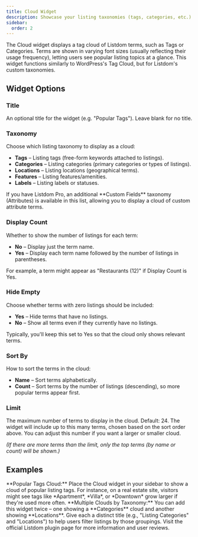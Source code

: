 ```yaml
---
title: Cloud Widget
description: Showcase your listing taxonomies (tags, categories, etc.) in a dynamic tag cloud that highlights popular listing terms.
sidebar:
  order: 2
---
```



The Cloud widget displays a tag cloud of Listdom terms, such as Tags or Categories. Terms are shown in varying font sizes (usually reflecting their usage frequency), letting users see popular listing topics at a glance. This widget functions similarly to WordPress's Tag Cloud, but for Listdom's custom taxonomies.

## Widget Options

### Title
An optional title for the widget (e.g. "Popular Tags"). Leave blank for no title.

### Taxonomy
Choose which listing taxonomy to display as a cloud:

- **Tags** <Badge text="Default" /> – Listing tags (free-form keywords attached to listings).
- **Categories** – Listing categories (primary categories or types of listings).
- **Locations** – Listing locations (geographical terms).
- **Features** – Listing features/amenities.
- **Labels** – Listing labels or statuses.

<Aside type="note">
If you have Listdom Pro, an additional **Custom Fields** taxonomy (Attributes) is available in this list, allowing you to display a cloud of custom attribute terms. <Badge text="Pro" />
</Aside>

### Display Count
Whether to show the number of listings for each term:

- **No** <Badge text="Default" /> – Display just the term name.
- **Yes** – Display each term name followed by the number of listings in parentheses.

For example, a term might appear as "Restaurants (12)" if Display Count is Yes.

### Hide Empty
Choose whether terms with zero listings should be included:

- **Yes** <Badge text="Default" /> – Hide terms that have no listings.
- **No** – Show all terms even if they currently have no listings.

Typically, you'll keep this set to Yes so that the cloud only shows relevant terms.

### Sort By
How to sort the terms in the cloud:

- **Name** <Badge text="Default" /> – Sort terms alphabetically.
- **Count** – Sort terms by the number of listings (descending), so more popular terms appear first.

### Limit
The maximum number of terms to display in the cloud. Default: 24. The widget will include up to this many terms, chosen based on the sort order above. You can adjust this number if you want a larger or smaller cloud.

_(If there are more terms than the limit, only the top terms (by name or count) will be shown.)_

## Examples

<CardGrid>
  <Card>
    **Popular Tags Cloud:** Place the Cloud widget in your sidebar to show a cloud of popular listing tags. For instance, on a real estate site, visitors might see tags like *Apartment*, *Villa*, or *Downtown* grow larger if they're used more often.
  </Card>
  <Card>
    **Multiple Clouds by Taxonomy:** You can add this widget twice – one showing a **Categories** cloud and another showing **Locations**. Give each a distinct title (e.g., "Listing Categories" and "Locations") to help users filter listings by those groupings.
  </Card>
</CardGrid>

<LinkCard href="https://wordpress.org/plugins/listdom/" title="Listdom on WordPress.org">
Visit the official Listdom plugin page for more information and user reviews.
</LinkCard>
